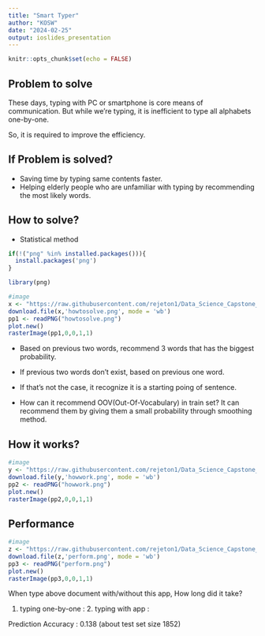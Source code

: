 ---
title: "Smart Typer"
author: "KOSW"
date: "2024-02-25"
output: ioslides_presentation
---

```{r setup, include=FALSE}
knitr::opts_chunk$set(echo = FALSE)
```




## Problem to solve

These days, typing with PC or smartphone is core means of communication.
But while we're typing, it is inefficient to type all alphabets one-by-one.

So, it is required to improve the efficiency.


## If Problem is solved?

- Saving time by typing same contents faster.
- Helping elderly people who are unfamiliar with typing by recommending the most likely words.

## How to solve?

- Statistical method

```{r, echo=FALSE, message=FALSE}
if(!("png" %in% installed.packages())){
  install.packages('png')
}

library(png)
```


```{r, fig.height=3, fig.pos='t'}
#image
x <- "https://raw.githubusercontent.com/rejeton1/Data_Science_Capstone_Project/main/How%20to%20solve%20img.png"
download.file(x,'howtosolve.png', mode = 'wb')
pp1 <- readPNG("howtosolve.png")
plot.new() 
rasterImage(pp1,0,0,1,1)
```

- Based on previous two words, recommend 3 words that has the biggest probability.
- If previous two words don't exist, based on previous one word.
- If that's not the case, it recognize it is a starting poing of sentence.

* How can it recommend OOV(Out-Of-Vocabulary) in train set?
It can recommend them by giving them a small probability through smoothing method.

## How it works?

```{r, fig.height=7, fig.width=7, fig.align='center'}
#image
y <- "https://raw.githubusercontent.com/rejeton1/Data_Science_Capstone_Project/main/howwork.png"
download.file(y,'howwork.png', mode = 'wb')
pp2 <- readPNG("howwork.png")
plot.new() 
rasterImage(pp2,0,0,1,1)
```


## Performance

```{r}
#image
z <- "https://raw.githubusercontent.com/rejeton1/Data_Science_Capstone_Project/main/performance.png"
download.file(z,'perform.png', mode = 'wb')
pp3 <- readPNG("perform.png")
plot.new() 
rasterImage(pp3,0,0,1,1)
```
When type above document with/without this app,
How long did it take?

1. typing one-by-one :     2. typing with app : 


Prediction Accuracy : 0.138
(about test set size 1852)
